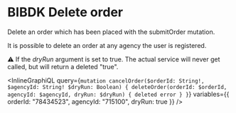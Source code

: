 # BIBDK Delete order

Delete an order which has been placed with the submitOrder mutation.

It is possible to delete an order at any agency the user is registered.

⚠️ If the _dryRun_ argument is set to true. The actual service will never get called, but will return a deleted "true".

<InlineGraphiQL
  query={`mutation cancelOrder($orderId: String!, $agencyId: String! $dryRun: Boolean) {
  deleteOrder(orderId: $orderId, agencyId: $agencyId, dryRun: $dryRun) {
    deleted
    error
  }
}`}
  variables={{ orderId: "78434523", agencyId: "715100", dryRun: true }}
/>

